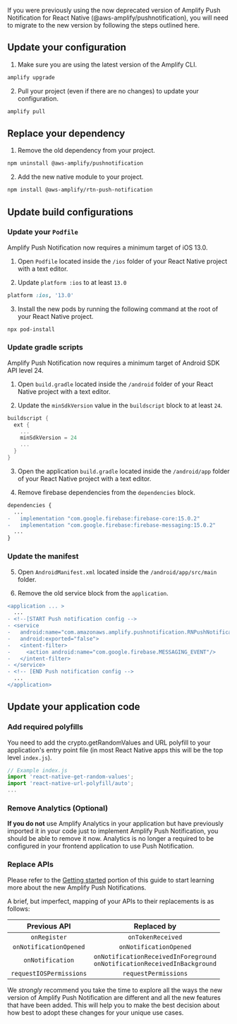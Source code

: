 If you were previously using the now deprecated version of Amplify Push Notification for React Native (@aws-amplify/pushnotification), you will need to migrate to the new version by following the steps outlined here.

## Update your configuration

1. Make sure you are using the latest version of the Amplify CLI.

```bash
amplify upgrade
```

2. Pull your project (even if there are no changes) to update your configuration.

```bash
amplify pull
```

## Replace your dependency

1. Remove the old dependency from your project.

```bash
npm uninstall @aws-amplify/pushnotification
```

2. Add the new native module to your project.

```bash
npm install @aws-amplify/rtn-push-notification
```

## Update build configurations

<BlockSwitcher>
<Block name="iOS">

### Update your `Podfile`

Amplify Push Notification now requires a minimum target of iOS 13.0.

1. Open `Podfile` located inside the `/ios` folder of your React Native project with a text editor.

2. Update `platform :ios` to at least `13.0`

```ruby
platform :ios, '13.0'
```

3. Install the new pods by running the following command at the root of your React Native project.

```bash
npx pod-install
```
</Block>
<Block name="Android">

### Update gradle scripts

Amplify Push Notification now requires a minimum target of Android SDK API level 24.

1. Open `build.gradle` located inside the `/android` folder of your React Native project with a text editor.

2. Update the `minSdkVersion` value in the `buildscript` block to at least `24`.

```groovy
buildscript {
  ext {
    ...
    minSdkVersion = 24
    ...
  }
}
```

3. Open the application `build.gradle` located inside the `/android/app` folder of your React Native project with a text editor.

4. Remove firebase dependencies from the `dependencies` block.

```diff
dependencies {
  ...
-   implementation "com.google.firebase:firebase-core:15.0.2"
-   implementation "com.google.firebase:firebase-messaging:15.0.2"
  ...
}
```

### Update the manifest

5. Open `AndroidManifest.xml` located inside the `/android/app/src/main` folder.

6. Remove the old service block from the `application`.

```diff
<application ... >
  ...
- <!--[START Push notification config -->
- <service
-   android:name="com.amazonaws.amplify.pushnotification.RNPushNotificationMessagingService"
-   android:exported="false">
-   <intent-filter>
-     <action android:name="com.google.firebase.MESSAGING_EVENT"/>
-   </intent-filter>
- </service>
- <!-- [END Push notification config -->
  ...
</application>
```

</Block>
</BlockSwitcher>

## Update your application code

### Add required polyfills

You need to add the crypto.getRandomValues and URL polyfill to your application's entry point file (in most React Native apps this will be the top level `index.js`).

```js
// Example index.js
import 'react-native-get-random-values';
import 'react-native-url-polyfill/auto';
...
```

### Remove Analytics (Optional)

**If you do not** use Amplify Analytics in your application but have previously imported it in your code just to implement Amplify Push Notification, you should be able to remove it now. Analytics is no longer a required to be configured in your frontend application to use Push Notification.

### Replace APIs

Please refer to the [Getting started](/lib/push-notifications/getting-started) portion of this guide to start learning more about the new Amplify Push Notifications.

A brief, but imperfect, mapping of your APIs to their replacements is as follows:

|      Previous API       |                                  Replaced by                                   |
| :---------------------: | :----------------------------------------------------------------------------: |
|      `onRegister`       |                               `onTokenReceived`                                |
| `onNotificationOpened`  |                             `onNotificationOpened`                             |
|    `onNotification`     | `onNotificationReceivedInForeground`<br />`onNotificationReceivedInBackground` |
| `requestIOSPermissions` |                              `requestPermissions`                              |

We _strongly_ recommend you take the time to explore all the ways the new version of Amplify Push Notification are different and all the new features that have been added. This will help you to make the best decision about how best to adopt these changes for your unique use cases.
